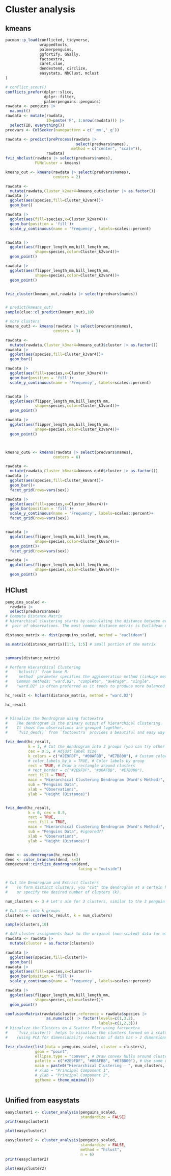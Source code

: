 # Cluster analysis

## kmeans

```r
pacman::p_load(conflicted, tidyverse,
               wrappedtools, 
               palmerpenguins,
               ggfortify, GGally,
               factoextra,
               caret,clue,
               dendextend, circlize,
               easystats, NbClust, mclust
)

# conflict_scout()
conflicts_prefer(dplyr::slice, 
                 dplyr::filter,
                 palmerpenguins::penguins)
rawdata <- penguins |> 
  na.omit()
rawdata <- mutate(rawdata,
                  ID=paste('P', 1:nrow(rawdata))) |> 
  select(ID, everything())
predvars <- ColSeeker(namepattern = c('_mm','_g'))

rawdata <- predict(preProcess(rawdata |> 
                               select(predvars$names),
                             method = c("center", "scale")),
                  rawdata)
fviz_nbclust(rawdata |> select(predvars$names),
             FUNcluster = kmeans)

kmeans_out <- kmeans(rawdata |> select(predvars$names),
                     centers = 2)

rawdata <- 
  mutate(rawdata,Cluster_k2var4=kmeans_out$cluster |> as.factor())
rawdata |> 
  ggplot(aes(species,fill=Cluster_k2var4))+
  geom_bar()

rawdata |> 
  ggplot(aes(fill=species,x=Cluster_k2var4))+
  geom_bar(position = 'fill')+
  scale_y_continuous(name = 'Frequency', labels=scales::percent)


rawdata |> 
  ggplot(aes(flipper_length_mm,bill_length_mm,
             shape=species,color=Cluster_k2var4))+
  geom_point()

rawdata |> 
  ggplot(aes(flipper_length_mm,bill_length_mm,
             shape=species,color=Cluster_k2var4))+
  geom_point()


fviz_cluster(kmeans_out,rawdata |> select(predvars$names))


# predict(kmeans_out)
sample(clue::cl_predict(kmeans_out),10)

# more clusters
kmeans_out3 <- kmeans(rawdata |> select(predvars$names),
                     centers = 3)

rawdata <- 
  mutate(rawdata,Cluster_k3var4=kmeans_out3$cluster |> as.factor())
rawdata |> 
  ggplot(aes(species,fill=Cluster_k3var4))+
  geom_bar()

rawdata |> 
  ggplot(aes(fill=species,x=Cluster_k3var4))+
  geom_bar(position = 'fill')+
  scale_y_continuous(name = 'Frequency', labels=scales::percent)


rawdata |> 
  ggplot(aes(flipper_length_mm,bill_length_mm,
             shape=species,color=Cluster_k3var4))+
  geom_point()

rawdata |> 
  ggplot(aes(flipper_length_mm,bill_length_mm,
             shape=species,color=Cluster_k3var4))+
  geom_point()



kmeans_out6 <- kmeans(rawdata |> select(predvars$names),
                     centers = 6)

rawdata <- 
  mutate(rawdata,Cluster_k6var4=kmeans_out6$cluster |> as.factor())
rawdata |> 
  ggplot(aes(species,fill=Cluster_k6var4))+
  geom_bar()+
  facet_grid(rows=vars(sex))

rawdata |> 
  ggplot(aes(fill=species,x=Cluster_k6var4))+
  geom_bar(position = 'fill')+
  scale_y_continuous(name = 'Frequency', labels=scales::percent)+
  facet_grid(rows=vars(sex))


rawdata |> 
  ggplot(aes(flipper_length_mm,bill_length_mm,
             shape=species,color=Cluster_k6var4))+
  geom_point()+
  facet_grid(rows=vars(sex))

rawdata |> 
  ggplot(aes(flipper_length_mm,bill_length_mm,
             shape=species,color=Cluster_k6var4))+
  geom_point()


```

## HClust

```r
penguins_scaled <- 
  rawdata |> 
  select(predvars$names)
# Compute Distance Matrix
# Hierarchical clustering starts by calculating the distance between every
#  pair of observations. The most common distance metric is Euclidean distance.

distance_matrix <- dist(penguins_scaled, method = "euclidean")

as.matrix(distance_matrix)[1:5, 1:5] # small portion of the matrix


summary(distance_matrix) 

# Perform Hierarchical Clustering
#    `hclust()` from base R.
#    `method` parameter specifies the agglomeration method (linkage method).
#    Common methods: "ward.D2", "complete", "average", "single".
#    "ward.D2" is often preferred as it tends to produce more balanced clusters.

hc_result <- hclust(distance_matrix, method = "ward.D2")

hc_result


# Visualize the Dendrogram using factoextra
#    The dendrogram is the primary output of hierarchical clustering.
#    It shows how observations are grouped together.
#    `fviz_dend()` from `factoextra` provides a beautiful and easy way to plot it.

fviz_dend(hc_result,
          k = 3, # Cut the dendrogram into 3 groups (you can try other numbers)
          cex = 0.5, # Adjust label size
          k_colors = c("#2E9FDF", "#00AFBB", "#E7B800"), # Custom colors for clusters
          # color_labels_by_k = TRUE, # Color labels by group
          rect = TRUE, # Draw a rectangle around clusters
          # rect_border = c("#2E9FDF", "#00AFBB", "#E7B800"),
          rect_fill = TRUE,
          main = "Hierarchical Clustering Dendrogram (Ward's Method)",
          sub = "Penguins Data",
          xlab = "Observations",
          ylab = "Height (Distance)")


fviz_dend(hc_result,
          k = 6, cex = 0.5, 
          rect = TRUE,
          rect_fill = TRUE,
          main = "Hierarchical Clustering Dendrogram (Ward's Method)",
          sub = "Penguins Data", #ignored??
          xlab = "Observations",
          ylab = "Height (Distance)")


dend <- as.dendrogram(hc_result)
dend <- color_branches(dend, k=3)
dendextend::circlize_dendrogram(dend,
                                facing = "outside")


# Cut the Dendrogram and Extract Clusters
#    To form distinct clusters, you "cut" the dendrogram at a certain height
#    or specify the desired number of clusters (k).

num_clusters <- 3 # Let's aim for 3 clusters, similar to the 3 penguin species

# Cut tree into k groups
clusters <- cutree(hc_result, k = num_clusters)

sample(clusters,10)

# Add cluster assignments back to the original (non-scaled) data for easier interpretation
rawdata <- rawdata |> 
  mutate(cluster = as.factor(clusters))

rawdata |> 
  ggplot(aes(species,fill=cluster))+
  geom_bar()
rawdata |> 
  ggplot(aes(fill=species,x=cluster))+
  geom_bar(position = 'fill')+
  scale_y_continuous(name = 'Frequency', labels=scales::percent)

rawdata |> 
  ggplot(aes(flipper_length_mm,bill_length_mm,
             shape=species,color=cluster))+
  geom_point()

confusionMatrix(rawdata$cluster,reference = rawdata$species |> 
                  as.numeric() |> factor(levels=c(1,3,2),
                                         labels=c(1,2,3)))
# Visualize the Clusters on a Scatter Plot using factoextra
#    `fviz_cluster()` helps to visualize the clusters formed on a scatter plot
#    (using PCA for dimensionality reduction if data has > 2 dimensions).

fviz_cluster(list(data = penguins_scaled, cluster = clusters),
             geom = "point",
             ellipse.type = "convex", # Draw convex hulls around clusters
             palette = c("#2E9FDF", "#00AFBB", "#E7B800"), # Use same colors as dendrogram
             main = paste0("Hierarchical Clustering - ", num_clusters, " Clusters (PCA)"),
             # xlab = "Principal Component 1",
             # ylab = "Principal Component 2",
             ggtheme = theme_minimal())



```

## Unified from easystats

```r
easycluster1 <- cluster_analysis(penguins_scaled,
                                 standardize = FALSE)
print(easycluster1)

plot(easycluster1)

easycluster2 <- cluster_analysis(penguins_scaled,
                                 standardize = FALSE,
                                 method = "hclust",
                                 n = 6)
print(easycluster2)

plot(easycluster2)


```
